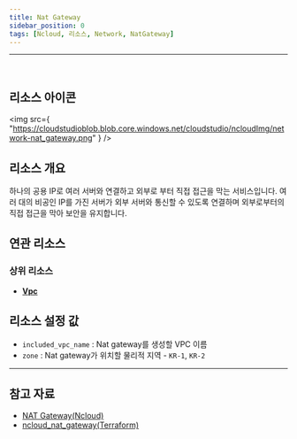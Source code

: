 ```yaml
---
title: Nat Gateway
sidebar_position: 0
tags: [Ncloud, 리소스, Network, NatGateway]
---
```


<hr />
<br />

## 리소스 아이콘

<img
    src={
        "https://cloudstudioblob.blob.core.windows.net/cloudstudio/ncloudImg/network-nat_gateway.png"
    }
/>

## 리소스 개요

하나의 공용 IP로 여러 서버와 연결하고 외부로 부터 직접 접근을 막는 서비스입니다. 여러 대의 비공인 IP를 가진 서버가 외부 서버와 통신할 수 있도록 연결하며 외부로부터의 직접 접근을 막아 보안을 유지합니다.

## 연관 리소스

### 상위 리소스

-   [**Vpc**](https://docs.cstudio.app/docs/resource/ncloud/Network/Vpc)

## 리소스 설정 값

-   `included_vpc_name` : Nat gateway를 생성할 VPC 이름
-   `zone` : Nat gateway가 위치할 물리적 지역 - `KR-1`, `KR-2`

---

## 참고 자료

-   [NAT Gateway(Ncloud)](https://www.ncloud.com/product/networking/natGateway)
-   [ncloud_nat_gateway(Terraform)](https://registry.terraform.io/providers/NaverCloudPlatform/ncloud/latest/docs/resources/nat_gateway)
